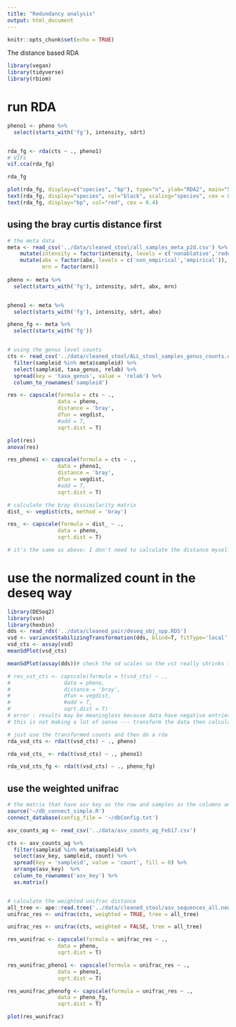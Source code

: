 ```yaml
---
title: "Redundancy analysis"
output: html_document
---
```


```r
knitr::opts_chunk$set(echo = TRUE)
```

The distance based RDA

```r
library(vegan)
library(tidyverse)
library(rbiom)
```

# run RDA

```r
pheno1 <- pheno %>%  
  select(starts_with('fg'), intensity, sdrt) 


rda_fg <- rda(cts ~ ., pheno1)  
# VIFs
vif.cca(rda_fg)

rda_fg
```

```r
plot(rda_fg, display=c("species", "bp"), type="n", ylab="RDA2", main="Species", scaling="species")
text(rda_fg, display="species", col="black", scaling="species", cex = 0.5 )
text(rda_fg, display="bp", col="red", cex = 0.4)
```

## using the bray curtis distance first 

```r
# the meta data 
meta <- read_csv('../data/cleaned_stool/all_samples_meta_p2d.csv') %>% 
    mutate(intensity = factor(intensity, levels = c('nonablative','reduced','ablative'))) %>% 
    mutate(abx = factor(abx, levels = c('non_empirical','empirical')),
           mrn = factor(mrn))
 
pheno <- meta %>%  
  select(starts_with('fg'), intensity, sdrt, abx, mrn) 


pheno1 <- meta %>%  
  select(starts_with('fg'), intensity, sdrt, abx) 

pheno_fg <- meta %>%  
  select(starts_with('fg')) 


# using the genus level counts
cts <- read_csv('../data/cleaned_stool/ALL_stool_samples_genus_counts.csv')  %>% 
  filter(sampleid %in% meta$sampleid) %>% 
  select(sampleid, taxa_genus, relab) %>% 
  spread(key = 'taxa_genus', value = 'relab') %>% 
  column_to_rownames('sampleid')

res <- capscale(formula = cts ~ .,
                data = pheno,
                distance = 'bray',
                dfun = vegdist,
                #add = T,
                sqrt.dist = T)

plot(res)
anova(res)

res_pheno1 <- capscale(formula = cts ~ .,
                data = pheno1,
                distance = 'bray',
                dfun = vegdist,
                #add = T,
                sqrt.dist = T)
```

```r
# calculate the bray dissimilarity matrix
dist_ <- vegdist(cts, method = 'bray')

res_ <- capscale(formula = dist_ ~ .,
                data = pheno,
                sqrt.dist = T)

# it's the same as above: I don't need to calculate the distance myself  
```


# use the normalized count in the deseq way

```r
library(DESeq2)
library(vsn)
library(hexbin)
dds <- read_rds('../data/cleaned_pair/deseq_obj_spp.RDS')
vsd <- varianceStabilizingTransformation(dds, blind=T, fitType='local' ) 
vsd_cts <- assay(vsd)
meanSdPlot(vsd_cts)
```


```r
meanSdPlot(assay(dds))# check the sd scales so the vst really shrinks the 
```

```r
# res_vst_cts <- capscale(formula = t(vsd_cts) ~ .,
#                 data = pheno,
#                 distance = 'bray',
#                 dfun = vegdist, 
#                 #add = T,
#                 sqrt.dist = T)
# error : results may be meaningless because data have negative entries in method “bray”
# this is not making a lot of sense --- transform the data then calculate distance like bray
```

```r
# just use the transformed counts and then do a rda
rda_vsd_cts <- rda(t(vsd_cts) ~ ., pheno) 

rda_vsd_cts_ <- rda(t(vsd_cts) ~ ., pheno1) 

rda_vsd_cts_fg <- rda(t(vsd_cts) ~ ., pheno_fg)  
```

## use the weighted unifrac

```r
# the matrix that have asv key as the row and samples as the columns and the raw count as the value
source('~/db_connect_simple.R')
connect_database(config_file = '~/dbConfig.txt')

asv_counts_ag <- read_csv('../data/asv_counts_ag_Feb17.csv')

cts <- asv_counts_ag %>% 
  filter(sampleid %in% meta$sampleid) %>% 
  select(asv_key, sampleid, count) %>% 
  spread(key = 'sampleid', value = 'count', fill = 0) %>% 
  arrange(asv_key)  %>% 
  column_to_rownames('asv_key') %>% 
  as.matrix()


# calculate the weighted unifrac distance
all_tree <- ape::read.tree('../data/cleaned_stool/asv_sequences_all.newick')
unifrac_res <- unifrac(cts, weighted = TRUE, tree = all_tree)

unifrac_res <- unifrac(cts, weighted = FALSE, tree = all_tree)
```

```r
res_wunifrac <- capscale(formula = unifrac_res ~ .,
                data = pheno,
                sqrt.dist = T)

res_wunifrac_pheno1 <- capscale(formula = unifrac_res ~ .,
                data = pheno1,
                sqrt.dist = T)

res_wunifrac_phenofg <- capscale(formula = unifrac_res ~ .,
                data = pheno_fg,
                sqrt.dist = T)

plot(res_wunifrac)  
```


